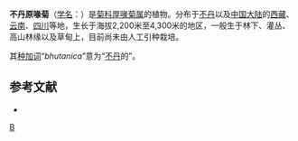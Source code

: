 {{Speciesbox
| genus = Dubyaea
| species = bhutanica
| authority = (Hutch) Shih
}}

'''不丹原喙菊'''（[[学名|学名]]：{{lang|la|''Dubyaea bhutanica''}}）是[[菊科|菊科]][[厚喙菊属|厚喙菊属]]的植物。分布于[[不丹|不丹]]以及[[中国大陆|中国大陆]]的[[西藏|西藏]]、[[云南|云南]]、[[四川|四川]]等地，生长于海拔2,200米至4,300米的地区，一般生于林下、灌丛、高山林缘以及草甸上，目前尚未由人工引种栽培。

其[[种加词|种加词]]“''bhutanica''”意为“[[不丹|不丹]]的”。

== 参考文献 ==
<div class="references-small">
* {{cite web| url =http://www.bioinfo.cn/db05/KmzwSpecies.php?action=view&id=4723| title =不丹原喙菊| work =《中国高等植物数据库全库》| publisher =中国科学院微生物研究所| author =昆明植物研究所| accessdate =2009-02-25| deadurl =yes| archiveurl =https://web.archive.org/web/20160305073138/http://www.bioinfo.cn/db05/KmzwSpecies.php?action=view&id=4723| archivedate =2016-03-05}}
</div>

{{taxonbar}}

[[Category:厚喙菊属|B]]
